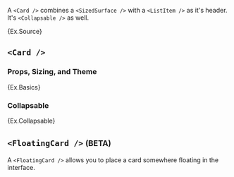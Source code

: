 
A `<Card />` combines a `<SizedSurface />` with a `<ListItem />` as it's header.
It's `<Collapsable />` as well.

<Example>{Ex.Source}</Example>

## `<Card />`

### Props, Sizing, and Theme

<Example>{Ex.Basics}</Example>

### Collapsable

<Example>{Ex.Collapsable}</Example>

## `<FloatingCard />` <small>(BETA)</small>

A `<FloatingCard />` allows you to place a card somewhere floating in the interface.

<Example>
  <Ex.Floating />
</Example>
